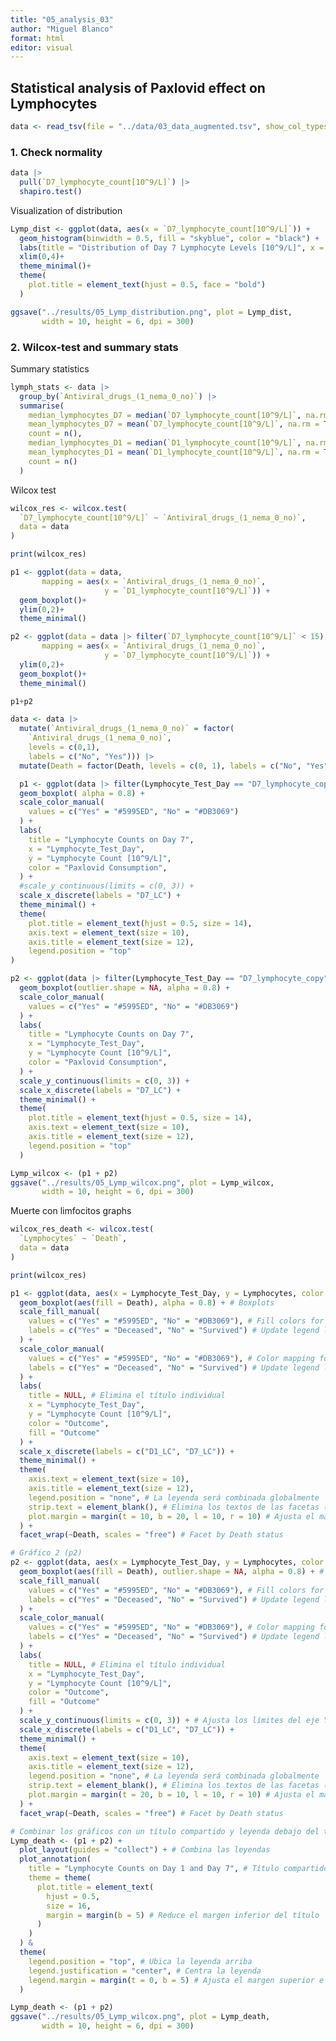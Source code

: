 ```yaml
---
title: "05_analysis_03"
author: "Miguel Blanco"
format: html
editor: visual
---
```


## Statistical analysis of Paxlovid effect on Lymphocytes

```r
data <- read_tsv(file = "../data/03_data_augmented.tsv", show_col_types = FALSE)
```

### 1. Check normality

```r
data |>
  pull(`D7_lymphocyte_count[10^9/L]`) |> 
  shapiro.test()
```

Visualization of distribution

```r
Lymp_dist <- ggplot(data, aes(x = `D7_lymphocyte_count[10^9/L]`)) +
  geom_histogram(binwidth = 0.5, fill = "skyblue", color = "black") +
  labs(title = "Distribution of Day 7 Lymphocyte Levels [10^9/L]", x = "Lymphocyte Levels", y = "Count") +
  xlim(0,4)+
  theme_minimal()+
  theme(
    plot.title = element_text(hjust = 0.5, face = "bold")
  )

ggsave("../results/05_Lymp_distribution.png", plot = Lymp_dist, 
       width = 10, height = 6, dpi = 300)
```

### 2. Wilcox-test and summary stats

Summary statistics

```r

lymph_stats <- data |> 
  group_by(`Antiviral_drugs_(1_nema_0_no)`) |> 
  summarise(
    median_lymphocytes_D7 = median(`D7_lymphocyte_count[10^9/L]`, na.rm = TRUE),
    mean_lymphocytes_D7 = mean(`D7_lymphocyte_count[10^9/L]`, na.rm = TRUE),
    count = n(),
    median_lymphocytes_D1 = median(`D1_lymphocyte_count[10^9/L]`, na.rm = TRUE),
    mean_lymphocytes_D1 = mean(`D1_lymphocyte_count[10^9/L]`, na.rm = TRUE),
    count = n()
  )
```

Wilcox test

```r
wilcox_res <- wilcox.test(
  `D7_lymphocyte_count[10^9/L]` ~ `Antiviral_drugs_(1_nema_0_no)`,
  data = data
)

print(wilcox_res)
```

```r
p1 <- ggplot(data = data,
       mapping = aes(x = `Antiviral_drugs_(1_nema_0_no)`,
                     y = `D1_lymphocyte_count[10^9/L]`)) +
  geom_boxplot()+
  ylim(0,2)+
  theme_minimal()

p2 <- ggplot(data = data |> filter(`D7_lymphocyte_count[10^9/L]` < 15),
       mapping = aes(x = `Antiviral_drugs_(1_nema_0_no)`,
                     y = `D7_lymphocyte_count[10^9/L]`)) +
  ylim(0,2)+
  geom_boxplot()+
  theme_minimal()

p1+p2
```

```r
data <- data |>  
  mutate(`Antiviral_drugs_(1_nema_0_no)` = factor(
    `Antiviral_drugs_(1_nema_0_no)`, 
    levels = c(0,1),
    labels = c("No", "Yes"))) |>
  mutate(Death = factor(Death, levels = c(0, 1), labels = c("No", "Yes")))
```

```r
  p1 <- ggplot(data |> filter(Lymphocyte_Test_Day == "D7_lymphocyte_copy"), aes(x = Lymphocyte_Test_Day, y = Lymphocytes, color = `Antiviral_drugs_(1_nema_0_no)`)) +
  geom_boxplot( alpha = 0.8) + 
  scale_color_manual(
    values = c("Yes" = "#5995ED", "No" = "#DB3069")
  ) +
  labs(
    title = "Lymphocyte Counts on Day 7",
    x = "Lymphocyte_Test_Day",
    y = "Lymphocyte Count [10^9/L]",
    color = "Paxlovid Consumption",
  ) +
  #scale_y_continuous(limits = c(0, 3)) + 
  scale_x_discrete(labels = "D7_LC") +
  theme_minimal() +
  theme(
    plot.title = element_text(hjust = 0.5, size = 14),
    axis.text = element_text(size = 10),
    axis.title = element_text(size = 12),
    legend.position = "top" 
)

p2 <- ggplot(data |> filter(Lymphocyte_Test_Day == "D7_lymphocyte_copy"), aes(x = Lymphocyte_Test_Day, y = Lymphocytes, color = `Antiviral_drugs_(1_nema_0_no)`)) +
  geom_boxplot(outlier.shape = NA, alpha = 0.8) + 
  scale_color_manual(
    values = c("Yes" = "#5995ED", "No" = "#DB3069")
  ) +
  labs(
    title = "Lymphocyte Counts on Day 7",
    x = "Lymphocyte_Test_Day",
    y = "Lymphocyte Count [10^9/L]",
    color = "Paxlovid Consumption",
  ) +
  scale_y_continuous(limits = c(0, 3)) + 
  scale_x_discrete(labels = "D7_LC") +
  theme_minimal() +
  theme(
    plot.title = element_text(hjust = 0.5, size = 14),
    axis.text = element_text(size = 10),
    axis.title = element_text(size = 12),
    legend.position = "top"
  ) 

Lymp_wilcox <- (p1 + p2)
ggsave("../results/05_Lymp_wilcox.png", plot = Lymp_wilcox, 
       width = 10, height = 6, dpi = 300)
```

Muerte con limfocitos graphs

```r
wilcox_res_death <- wilcox.test(
  `Lymphocytes` ~ `Death`,
  data = data
)

print(wilcox_res)
```

```r
p1 <- ggplot(data, aes(x = Lymphocyte_Test_Day, y = Lymphocytes, color = Death)) +
  geom_boxplot(aes(fill = Death), alpha = 0.8) + # Boxplots
  scale_fill_manual(
    values = c("Yes" = "#5995ED", "No" = "#DB3069"), # Fill colors for Death
    labels = c("Yes" = "Deceased", "No" = "Survived") # Update legend labels
  ) +
  scale_color_manual(
    values = c("Yes" = "#5995ED", "No" = "#DB3069"), # Color mapping for Death
    labels = c("Yes" = "Deceased", "No" = "Survived") # Update legend labels
  ) +
  labs(
    title = NULL, # Elimina el título individual
    x = "Lymphocyte_Test_Day",
    y = "Lymphocyte Count [10^9/L]",
    color = "Outcome",
    fill = "Outcome"
  ) +
  scale_x_discrete(labels = c("D1_LC", "D7_LC")) +
  theme_minimal() +
  theme(
    axis.text = element_text(size = 10),
    axis.title = element_text(size = 12),
    legend.position = "none", # La leyenda será combinada globalmente
    strip.text = element_blank(), # Elimina los textos de las facetas ("Yes" y "No")
    plot.margin = margin(t = 10, b = 20, l = 10, r = 10) # Ajusta el margen
  ) +
  facet_wrap(~Death, scales = "free") # Facet by Death status

# Gráfico 2 (p2)
p2 <- ggplot(data, aes(x = Lymphocyte_Test_Day, y = Lymphocytes, color = Death)) +
  geom_boxplot(aes(fill = Death), outlier.shape = NA, alpha = 0.8) + # Boxplots
  scale_fill_manual(
    values = c("Yes" = "#5995ED", "No" = "#DB3069"), # Fill colors for Death
    labels = c("Yes" = "Deceased", "No" = "Survived") # Update legend labels
  ) +
  scale_color_manual(
    values = c("Yes" = "#5995ED", "No" = "#DB3069"), # Color mapping for Death
    labels = c("Yes" = "Deceased", "No" = "Survived") # Update legend labels
  ) +
  labs(
    title = NULL, # Elimina el título individual
    x = "Lymphocyte_Test_Day",
    y = "Lymphocyte Count [10^9/L]",
    color = "Outcome",
    fill = "Outcome"
  ) +
  scale_y_continuous(limits = c(0, 3)) + # Ajusta los límites del eje Y
  scale_x_discrete(labels = c("D1_LC", "D7_LC")) +
  theme_minimal() +
  theme(
    axis.text = element_text(size = 10),
    axis.title = element_text(size = 12),
    legend.position = "none", # La leyenda será combinada globalmente
    strip.text = element_blank(), # Elimina los textos de las facetas ("Yes" y "No")
    plot.margin = margin(t = 20, b = 10, l = 10, r = 10) # Ajusta el margen
  ) +
  facet_wrap(~Death, scales = "free") # Facet by Death status

# Combinar los gráficos con un título compartido y leyenda debajo del título
Lymp_death <- (p1 + p2) +
  plot_layout(guides = "collect") + # Combina las leyendas
  plot_annotation(
    title = "Lymphocyte Counts on Day 1 and Day 7", # Título compartido
    theme = theme(
      plot.title = element_text(
        hjust = 0.5, 
        size = 16, 
        margin = margin(b = 5) # Reduce el margen inferior del título
      )
    )
  ) &
  theme(
    legend.position = "top", # Ubica la leyenda arriba
    legend.justification = "center", # Centra la leyenda
    legend.margin = margin(t = 0, b = 5) # Ajusta el margen superior e inferior de la leyenda
  )

Lymp_death <- (p1 + p2)
ggsave("../results/05_Lymp_wilcox.png", plot = Lymp_death, 
       width = 10, height = 6, dpi = 300)
```
